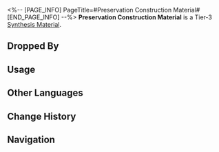 <%-- [PAGE_INFO]
PageTitle=#Preservation Construction Material#
[END_PAGE_INFO] --%>
{{Item Infobox
|id          = 182004
|image       = Item Preservation Construction Material.png{{subst:void|<!--$UPLOAD:<<SpriteOutput/ItemFigures/182004.png>-<Item Preservation Construction Material.png>-<Item Icons>>-->}}
|type        = Synthesis Material
|invCategory = Other Materials
|rarity      = 3
|effect      = 
|description = Tier 3 Synthesis Material
|source1     = [[Corridor of Fading Echoes: Everwinter Shadewalkers or other enemies]]
}}
{{Description|Construction materials that seem to possess the power of Preservation.<br />When mixed with water it forms a paste, when exposed to air it turns rock-hard.<br />Please do not use together with Solid Water.<br /><br />''"I regret to say that Intelligentsia Guild's research on the material used to build the Subspace Crystalline Barrier by Amber Lord still needs time to reveal its nature."''<br />''"I'm sure it's not cement &mdash; am I right, Taravan?"''}}
'''Preservation Construction Material''' is a Tier-3 [[Synthesis Material]].

==Dropped By==
{{Dropped By}}

==Usage==
{{Craft Usage}}

==Other Languages==
{{Other Languages
|en   = Preservation Construction Material
|zhs  = 存护筑材
|zht  = 存護建材
|ja   = 存護の建材
|ko   = 보존의 건축 자재
|es   = Materiales de construcción de la Conservación
|fr   = Matériaux de construction de la Préservation
|ru   = Строительный материал Сохранения
|th   = Preservation Construction Material
|vi   = Vật Liệu Bảo Vệ
|de   = Baumaterial der Bewahrung
|id   = Preservation Construction Material
|pt   = Material de Construção - Preservação
}}

==Change History==
{{Change History|1.0}}

==Navigation==
{{Synthesis Material Navbox}}